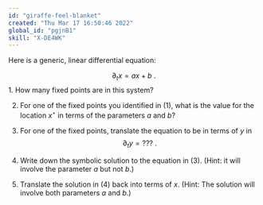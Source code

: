 ```yaml
---
id: "giraffe-feel-blanket"
created: "Thu Mar 17 16:50:46 2022"
global_id: "pgjnB1"
skill: "X-DE4WK"
---
```



Here is a generic, linear differential equation:

$$\partial_t x = a x + b\ .$$
1. How many fixed points are in this system?

2. For one of the fixed points you identified in (1), what is the value for the location $x^\star$ in terms of the parameters $a$ and $b$?

3. For one of the fixed points, translate the equation to be in terms of $y$ in $$\partial_t y = ???\ .$$

4. Write down the symbolic solution to the equation in (3). (Hint: it will involve the parameter $a$ but not $b$.)

5. Translate the solution in (4) back into terms of $x$. (Hint: The solution will involve both parameters $a$ and $b$.)


